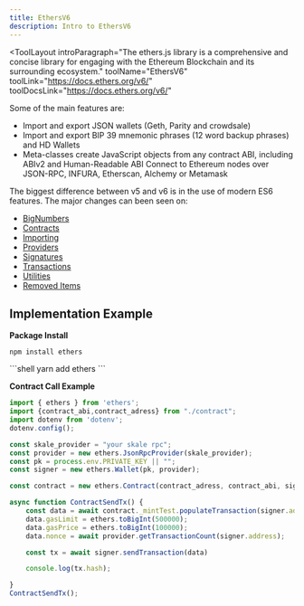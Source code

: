 ```yaml
---
title: EthersV6
description: Intro to EthersV6
---
```


<ToolLayout
    introParagraph="The ethers.js library is a comprehensive and concise library for engaging with the Ethereum Blockchain and its surrounding ecosystem."
    toolName="EthersV6"
    toolLink="https://docs.ethers.org/v6/"
    toolDocsLink="https://docs.ethers.org/v6/"
>

Some of the main features are:
- Import and export JSON wallets (Geth, Parity and crowdsale)
- Import and export BIP 39 mnemonic phrases (12 word backup phrases) and HD Wallets
- Meta-classes create JavaScript objects from any contract ABI, including ABIv2 and Human-Readable ABI
Connect to Ethereum nodes over JSON-RPC, INFURA, Etherscan, Alchemy or Metamask

The biggest difference between v5 and v6 is in the use of modern ES6 features. The major changes can been seen on:
- [BigNumbers](https://docs.ethers.org/v6/migrating/#migrate-bigint)
- [Contracts](https://docs.ethers.org/v6/migrating/#migrate-contracts)
- [Importing](https://docs.ethers.org/v6/migrating/#migrate-importing)
- [Providers](https://docs.ethers.org/v6/migrating/#migrate-providers)
- [Signatures](https://docs.ethers.org/v6/migrating/#migrate-signatures)
- [Transactions](https://docs.ethers.org/v6/migrating/#migrate-transactions)
- [Utilities](https://docs.ethers.org/v6/migrating/#migrate-utils)
- [Removed Items](https://docs.ethers.org/v6/migrating/#migrate-missing)

## Implementation Example

**Package Install**
<Tabs>
<TabItem label="npm">
```shell
npm install ethers
```
</TabItem>
<TabItem label="yarn">
```shell
yarn add ethers
```
</TabItem>
</Tabs>

**Contract Call Example**
```typescript
import { ethers } from 'ethers';
import {contract_abi,contract_adress} from "./contract";
import dotenv from 'dotenv'; 
dotenv.config();

const skale_provider = "your skale rpc";
const provider = new ethers.JsonRpcProvider(skale_provider);
const pk = process.env.PRIVATE_KEY || "";
const signer = new ethers.Wallet(pk, provider);

const contract = new ethers.Contract(contract_adress, contract_abi, signer);

async function ContractSendTx() {
    const data = await contract._mintTest.populateTransaction(signer.address);
    data.gasLimit = ethers.toBigInt(500000);
    data.gasPrice = ethers.toBigInt(100000);
    data.nonce = await provider.getTransactionCount(signer.address);

    const tx = await signer.sendTransaction(data)

    console.log(tx.hash);

}
ContractSendTx();
```

</ToolLayout>